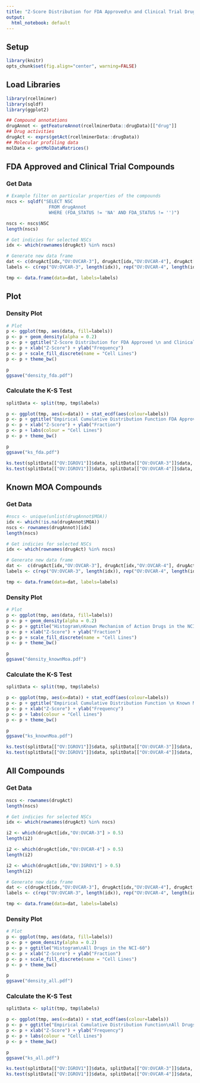 ```yaml
---
title: "Z-Score Distribution for FDA Approved\n and Clinical Trial Drugs in the NCI-60"
output:
  html_notebook: default
---
```


## Setup 
```r
library(knitr)
opts_chunk$set(fig.align="center", warning=FALSE) 
```

## Load Libraries
```r
library(rcellminer)
library(sqldf)
library(ggplot2)

## Compound annotations
drugAnnot <- getFeatureAnnot(rcellminerData::drugData)[["drug"]]
## Drug activities 
drugAct <- exprs(getAct(rcellminerData::drugData))
## Molecular profiling data
molData <- getMolDataMatrices()
```

## FDA Approved and Clinical Trial Compounds
### Get Data
```r
# Example filter on particular properties of the compounds
nscs <- sqldf("SELECT NSC
                FROM drugAnnot 
                WHERE (FDA_STATUS != 'NA' AND FDA_STATUS != '')")

nscs <- nscs$NSC
length(nscs)

# Get indicies for selected NSCs
idx <- which(rownames(drugAct) %in% nscs)

# Generate new data frame
dat <- c(drugAct[idx,"OV:OVCAR-3"], drugAct[idx,"OV:OVCAR-4"], drugAct[idx,"OV:IGROV1"])
labels <- c(rep("OV:OVCAR-3", length(idx)), rep("OV:OVCAR-4", length(idx)), rep("OV:IGROV1", length(idx)))

tmp <- data.frame(data=dat, labels=labels) 
```

## Plot

### Density Plot
```r
# Plot
p <- ggplot(tmp, aes(data, fill=labels)) 
p <- p + geom_density(alpha = 0.2)
p <- p + ggtitle("Z-Score Distribution for FDA Approved \n and Clinical Trial Drugs in the NCI-60")
p <- p + xlab("Z-Score") + ylab("Frequency")   
p <- p + scale_fill_discrete(name = "Cell Lines")
p <- p + theme_bw()

p
ggsave("density_fda.pdf")
```

### Calculate the K-S Test 
```r
splitData <- split(tmp, tmp$labels)

p <- ggplot(tmp, aes(x=data)) + stat_ecdf(aes(colour=labels))
p <- p + ggtitle("Empirical Cumulative Distribution Function FDA Approved \n and Clinical Trial Drugs in the NCI-60")
p <- p + xlab("Z-Score") + ylab("Fraction")
p <- p + labs(colour = "Cell Lines")
p <- p + theme_bw()

p
ggsave("ks_fda.pdf")

ks.test(splitData[["OV:IGROV1"]]$data, splitData[["OV:OVCAR-3"]]$data, alternative="two.sided")
ks.test(splitData[["OV:IGROV1"]]$data, splitData[["OV:OVCAR-4"]]$data, alternative="two.sided")
```

## Known MOA Compounds
### Get Data
```r
#nscs <- unique(unlist(drugAnnot$MOA))
idx <- which(!is.na(drugAnnot$MOA))
nscs <- rownames(drugAnnot)[idx]
length(nscs)

# Get indicies for selected NSCs
idx <- which(rownames(drugAct) %in% nscs)

# Generate new data frame
dat <-  c(drugAct[idx,"OV:OVCAR-3"], drugAct[idx,"OV:OVCAR-4"], drugAct[idx,"OV:IGROV1"])
labels <- c(rep("OV:OVCAR-3", length(idx)), rep("OV:OVCAR-4", length(idx)), rep("OV:IGROV1", length(idx)))

tmp <- data.frame(data=dat, labels=labels) 
```

### Density Plot
```r
# Plot
p <- ggplot(tmp, aes(data, fill=labels)) 
p <- p + geom_density(alpha = 0.2)
p <- p + ggtitle("Histogram\nKnown Mechanism of Action Drugs in the NCI-60")
p <- p + xlab("Z-Score") + ylab("Fraction")
p <- p + scale_fill_discrete(name = "Cell Lines")
p <- p + theme_bw()

p
ggsave("density_knownMoa.pdf")
```

### Calculate the K-S Test 
```r
splitData <- split(tmp, tmp$labels)

p <- ggplot(tmp, aes(x=data)) + stat_ecdf(aes(colour=labels))
p <- p + ggtitle("Empirical Cumulative Distribution Function \n Known Mechanism of Action Drugs in the NCI-60")
p <- p + xlab("Z-Score") + ylab("Frequency")   
p <- p + labs(colour = "Cell Lines")
p <- p + theme_bw()

p
ggsave("ks_knownMoa.pdf")

ks.test(splitData[["OV:IGROV1"]]$data, splitData[["OV:OVCAR-3"]]$data, alternative="two.sided")
ks.test(splitData[["OV:IGROV1"]]$data, splitData[["OV:OVCAR-4"]]$data, alternative="two.sided")
```

## All Compounds
### Get Data
```r
nscs <- rownames(drugAct)
length(nscs)

# Get indicies for selected NSCs
idx <- which(rownames(drugAct) %in% nscs)

i2 <- which(drugAct[idx,"OV:OVCAR-3"] > 0.5)
length(i2)

i2 <- which(drugAct[idx,"OV:OVCAR-4"] > 0.5)
length(i2)

i2 <- which(drugAct[idx,"OV:IGROV1"] > 0.5)
length(i2)

# Generate new data frame
dat <- c(drugAct[idx,"OV:OVCAR-3"], drugAct[idx,"OV:OVCAR-4"], drugAct[idx,"OV:IGROV1"])
labels <- c(rep("OV:OVCAR-3", length(idx)), rep("OV:OVCAR-4", length(idx)), rep("OV:IGROV1", length(idx)))

tmp <- data.frame(data=dat, labels=labels) 
```

### Density Plot
```r
# Plot
p <- ggplot(tmp, aes(data, fill=labels)) 
p <- p + geom_density(alpha = 0.2)
p <- p + ggtitle("Histogram\nAll Drugs in the NCI-60")
p <- p + xlab("Z-Score") + ylab("Fraction")
p <- p + scale_fill_discrete(name = "Cell Lines")
p <- p + theme_bw()

p
ggsave("density_all.pdf")
```

### Calculate the K-S Test 
```r
splitData <- split(tmp, tmp$labels)

p <- ggplot(tmp, aes(x=data)) + stat_ecdf(aes(colour=labels))
p <- p + ggtitle("Empirical Cumulative Distribution Function\nAll Drugs in the NCI-60")
p <- p + xlab("Z-Score") + ylab("Frequency")   
p <- p + labs(colour = "Cell Lines")
p <- p + theme_bw()

p
ggsave("ks_all.pdf")

ks.test(splitData[["OV:IGROV1"]]$data, splitData[["OV:OVCAR-3"]]$data, alternative="two.sided")
ks.test(splitData[["OV:IGROV1"]]$data, splitData[["OV:OVCAR-4"]]$data, alternative="two.sided")
```

